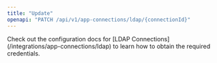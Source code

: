 ```yaml
---
title: "Update"
openapi: "PATCH /api/v1/app-connections/ldap/{connectionId}"
---
```


<Note>
    Check out the configuration docs for [LDAP Connections](/integrations/app-connections/ldap) to learn how to obtain
    the required credentials.
</Note>